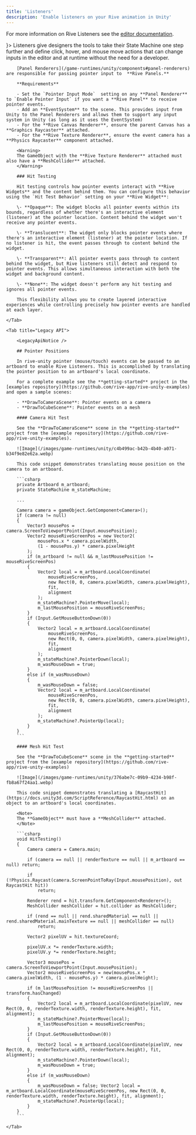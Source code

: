 ```yaml
---
title: 'Listeners'
description: 'Enable listeners on your Rive animation in Unity'
---
```



For more information on Rive Listeners see the [editor documentation](/editor/state-machine/listeners).

<CardGroup col="auto">
  <Card title="Listeners" href="/editor/state-machine/listeners" icon={<svg xmlns="http://www.w3.org/2000/svg" height="100%" fill="none" viewBox="0 0 16 16" class="size-4 text-gray-500/80 dark:text-gray-400" aria-hidden="true"><path fill="currentColor" fill-rule="evenodd" d="M8.036 1v4.178c0 1.034.839 1.873 1.873 1.873h4.003v6.178a1.77 1.77 0 0 1-1.77 1.77H3.858a1.77 1.77 0 0 1-1.771-1.77V2.771A1.77 1.77 0 0 1 3.857 1zm1.25.145v4.033c0 .345.279.624.623.624h3.889a1.8 1.8 0 0 0-.377-.597L11.618 3.32 9.842 1.525a1.8 1.8 0 0 0-.557-.38" clip-rule="evenodd"></path></svg>}>
    Listeners give designers the tools to take their State Machine one step further and define click, hover, and mouse move actions that can change inputs in the editor and at runtime without the need for a developer.
  </Card>
</CardGroup>

<Tabs>
    <Tab title="Components">

        [Panel Renderers](/game-runtimes/unity/components#panel-renderers) are responsible for passing pointer input to  **Rive Panels.**

        **Requirements**

        - Set the `Pointer Input Mode`  setting on any **Panel Renderer** to `Enable Pointer Input` if you want a **Rive Panel** to receive pointer events.
        - Add an **EventSystem** to the scene. This provides input from Unity to the Panel Renderers and allows them to support any input system in Unity (as long as it uses the EventSystem)
        - For the **Rive Canvas Renderer**, ensure the parent Canvas has a **Graphics Raycaster** attached.
        - For the **Rive Texture Renderer**, ensure the event camera has a **Physics Raycaster** component attached.

        <Warning>
        The GameObject with the **Rive Texture Renderer** attached must also have a **MeshCollider** attached.
        </Warning>

        ### Hit Testing

        Hit testing controls how pointer events interact with **Rive Widgets** and the content behind them. You can configure this behavior using the `Hit Test Behavior` setting on your **Rive Widget**:

        \- **Opaque**: The widget blocks all pointer events within its bounds, regardless of whether there's an interactive element (listener) at the pointer location. Content behind the widget won't receive any pointer events.

        \- **Translucent**: The widget only blocks pointer events where there's an interactive element (listener) at the pointer location. If no listener is hit, the event passes through to content behind the widget.

        \- **Transparent**: All pointer events pass through to content behind the widget, but Rive listeners still detect and respond to pointer events. This allows simultaneous interaction with both the widget and background content.

        \- **None**: The widget doesn't perform any hit testing and ignores all pointer events.

        This flexibility allows you to create layered interactive experiences while controlling precisely how pointer events are handled at each layer.

    </Tab>

    <Tab title="Legacy API">

        <LegacyApiNotice />

        ## Pointer Positions

        In rive-unity pointer (mouse/touch) events can be passed to an artboard to enable Rive Listeners. This is accomplished by translating the pointer position to an artboard's local coordinate.

        For a complete example see the **getting-started** project in the [examples repository](https://github.com/rive-app/rive-unity-examples) and open a sample scenes:

        - **DrawToCameraScene**: Pointer events on a camera
        - **DrawToCubeScene**: Pointer events on a mesh

        #### Camera Hit Test

        See the **DrawToCameraScene** scene in the **getting-started** project from the [example repository](https://github.com/rive-app/rive-unity-examples).

        ![Image](/images/game-runtimes/unity/c4b499ac-b42b-4b40-a071-b34f9e82e62a.webp)

        This code snippet demonstrates translating mouse position on the camera to an artboard.

        ```csharp
        private Artboard m_artboard;
        private StateMachine m_stateMachine;

        ...

        Camera camera = gameObject.GetComponent<Camera>();
        if (camera != null)
        {
            Vector3 mousePos = camera.ScreenToViewportPoint(Input.mousePosition);
            Vector2 mouseRiveScreenPos = new Vector2(
                mousePos.x * camera.pixelWidth,
                (1 - mousePos.y) * camera.pixelHeight
            );
            if (m_artboard != null && m_lastMousePosition != mouseRiveScreenPos)
            {
                Vector2 local = m_artboard.LocalCoordinate(
                    mouseRiveScreenPos,
                    new Rect(0, 0, camera.pixelWidth, camera.pixelHeight),
                    fit,
                    alignment
                );
                m_stateMachine?.PointerMove(local);
                m_lastMousePosition = mouseRiveScreenPos;
            }
            if (Input.GetMouseButtonDown(0))
            {
                Vector2 local = m_artboard.LocalCoordinate(
                    mouseRiveScreenPos,
                    new Rect(0, 0, camera.pixelWidth, camera.pixelHeight),
                    fit,
                    alignment
                );
                m_stateMachine?.PointerDown(local);
                m_wasMouseDown = true;
            }
            else if (m_wasMouseDown)
            {
                m_wasMouseDown = false;
                Vector2 local = m_artboard.LocalCoordinate(
                    mouseRiveScreenPos,
                    new Rect(0, 0, camera.pixelWidth, camera.pixelHeight),
                    fit,
                    alignment
                );
                m_stateMachine?.PointerUp(local);
            }
        }
        ```

        #### Mesh Hit Test

        See the **DrawToCubeScene** scene in the **getting-started** project from the [example repository](https://github.com/rive-app/rive-unity-examples)

        ![Image](/images/game-runtimes/unity/376abe7c-09b9-4234-b98f-fb8a67f24aa1.webp)

        This code snippet demonstrates translating a [RaycastHit](https://docs.unity3d.com/ScriptReference/RaycastHit.html) on an object to an artboard's local coordinates.

        <Note>
        The **GameObject** must have a **MeshCollider** attached.
        </Note>

        ```csharp
        void HitTesting()
        {
            Camera camera = Camera.main;

            if (camera == null || renderTexture == null || m_artboard == null) return;

            if (!Physics.Raycast(camera.ScreenPointToRay(Input.mousePosition), out RaycastHit hit))
                return;

            Renderer rend = hit.transform.GetComponent<Renderer>();
            MeshCollider meshCollider = hit.collider as MeshCollider;

            if (rend == null || rend.sharedMaterial == null || rend.sharedMaterial.mainTexture == null || meshCollider == null)
                return;

            Vector2 pixelUV = hit.textureCoord;

            pixelUV.x *= renderTexture.width;
            pixelUV.y *= renderTexture.height;

            Vector3 mousePos = camera.ScreenToViewportPoint(Input.mousePosition);
            Vector2 mouseRiveScreenPos = new(mousePos.x * camera.pixelWidth, (1 - mousePos.y) * camera.pixelHeight);

            if (m_lastMousePosition != mouseRiveScreenPos || transform.hasChanged)
            {
                Vector2 local = m_artboard.LocalCoordinate(pixelUV, new Rect(0, 0, renderTexture.width, renderTexture.height), fit, alignment);
                m_stateMachine?.PointerMove(local);
                m_lastMousePosition = mouseRiveScreenPos;
            }
            if (Input.GetMouseButtonDown(0))
            {
                Vector2 local = m_artboard.LocalCoordinate(pixelUV, new Rect(0, 0, renderTexture.width, renderTexture.height), fit, alignment);
                m_stateMachine?.PointerDown(local);
                m_wasMouseDown = true;
            }
            else if (m_wasMouseDown)
            {
                m_wasMouseDown = false; Vector2 local = m_artboard.LocalCoordinate(mouseRiveScreenPos, new Rect(0, 0, renderTexture.width, renderTexture.height), fit, alignment);
                m_stateMachine?.PointerUp(local);
            }
        }
        ```

    </Tab>
</Tabs>